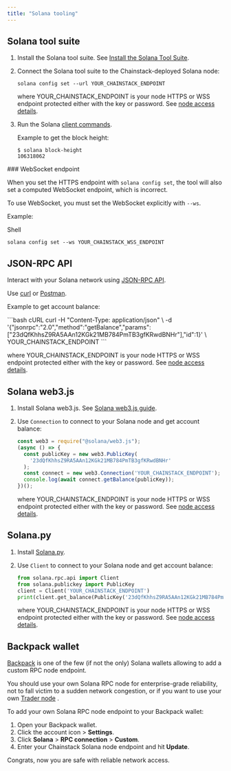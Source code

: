 ```yaml
---
title: "Solana tooling"
---
```


## Solana tool suite
1. Install the Solana tool suite. See [Install the Solana Tool Suite](https://docs.solana.com/cli/install-solana-cli-tools).

2. Connect the Solana tool suite to the Chainstack-deployed Solana node:

   ```shell
   solana config set --url YOUR_CHAINSTACK_ENDPOINT
   ```

   where YOUR_CHAINSTACK_ENDPOINT is your node HTTPS or WSS endpoint protected either with the key or password. See [node access details](/docs/manage-your-node#view-node-access-and-credentials).

3. Run the Solana [client commands](https://docs.solana.com/cli).

   Example to get the block height:

   ```shell
   $ solana block-height
   106318062
   ```
<Info>
  ### WebSocket endpoint

  When you set the HTTPS endpoint with `solana config set`, the tool will also set a computed WebSocket endpoint, which is incorrect.

  To use WebSocket, you must set the WebSocket explicitly with `--ws`.

  Example:

  Shell

  ```
  solana config set --ws YOUR_CHAINSTACK_WSS_ENDPOINT
  ```
</Info>

## JSON-RPC API

Interact with your Solana network using [JSON-RPC API](https://docs.solana.com/developing/clients/jsonrpc-api).

Use [curl](https://curl.haxx.se) or [Postman](https://www.getpostman.com).

Example to get account balance:

<CodeGroup>
  ```bash cURL
  curl -H "Content-Type: application/json" \
    -d '{"jsonrpc":"2.0","method":"getBalance","params":["23dQfKhhsZ9RA5AAn12KGk21MB784PmTB3gfKRwdBNHr"],"id":1}' \
    YOUR_CHAINSTACK_ENDPOINT
  ```
</CodeGroup>

where YOUR\_CHAINSTACK\_ENDPOINT is your node HTTPS or WSS endpoint protected either with the key or password. See [node access details](/docs/manage-your-node#view-node-access-and-credentials).

## Solana web3.js

1. Install Solana web3.js. See [Solana web3.js guide](https://docs.solana.com/developing/clients/javascript-api).

2. Use `Connection` to connect to your Solana node and get account balance:

   ```javascript
   const web3 = require("@solana/web3.js");
   (async () => {
     const publicKey = new web3.PublicKey(
       '23dQfKhhsZ9RA5AAn12KGk21MB784PmTB3gfKRwdBNHr'
     );
     const connect = new web3.Connection('YOUR_CHAINSTACK_ENDPOINT');
     console.log(await connect.getBalance(publicKey));
   })();
   ```

   where YOUR_CHAINSTACK_ENDPOINT is your node HTTPS or WSS endpoint protected either with the key or password. See [node access details](/docs/manage-your-node#view-node-access-and-credentials).
## Solana.py

1. Install [Solana.py](https://github.com/michaelhly/solana-py).

2. Use `Client` to connect to your Solana node and get account balance:

   ```python
   from solana.rpc.api import Client
   from solana.publickey import PublicKey
   client = Client('YOUR_CHAINSTACK_ENDPOINT')
   print(client.get_balance(PublicKey('23dQfKhhsZ9RA5AAn12KGk21MB784PmTB3gfKRwdBNHr')))
   ```

   where YOUR_CHAINSTACK_ENDPOINT is your node HTTPS or WSS endpoint protected either with the key or password. See [node access details](/docs/manage-your-node#view-node-access-and-credentials).
## Backpack wallet

[Backpack](https://backpack.app/) is one of the few (if not the only) Solana wallets allowing to add a custom RPC node endpoint.

You should use your own Solana RPC node for enterprise-grade reliability, not to fall victim to a sudden network congestion, or if you want to use your own [Trader node](/docs/warp-transactions) .

To add your own Solana RPC node endpoint to your Backpack wallet:

1. Open your Backpack wallet.
2. Click the account icon > **Settings**.
3. Click **Solana** > **RPC connection** > **Custom**.
4. Enter your Chainstack Solana node endpoint and hit **Update**.

Congrats, now you are safe with reliable network access.
